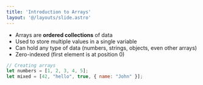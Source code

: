 ```yaml
---
title: 'Introduction to Arrays'
layout: '@/layouts/slide.astro'
---
```


- Arrays are **ordered collections** of data
- Used to store multiple values in a single variable
- Can hold any type of data (numbers, strings, objects, even other arrays)
- Zero-indexed (first element is at position 0)

```javascript
// Creating arrays
let numbers = [1, 2, 3, 4, 5];
let mixed = [42, "hello", true, { name: "John" }];
```